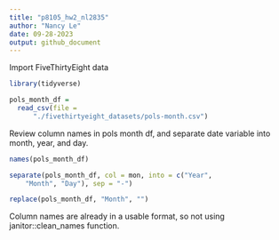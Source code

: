 ```yaml
---
title: "p8105_hw2_nl2835"
author: "Nancy Le"
date: 09-28-2023
output: github_document
---
```


Import FiveThirtyEight data

```r
library(tidyverse)

pols_month_df = 
  read_csv(file = 
      "./fivethirtyeight_datasets/pols-month.csv")

```

Review column names in pols month df, and separate date variable into month, year, and day. 

```r
names(pols_month_df)

separate(pols_month_df, col = mon, into = c("Year",
    "Month", "Day"), sep = "-")

replace(pols_month_df, "Month", "")
```

Column names are already in a usable format, so not using janitor::clean_names function.



